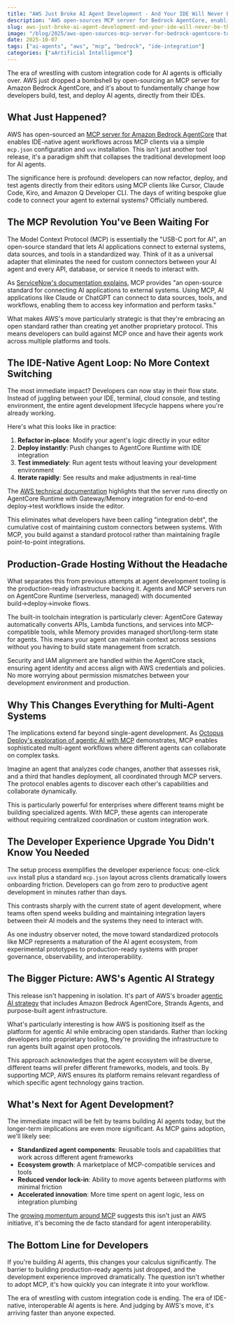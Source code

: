 ```yaml
---
title: "AWS Just Broke AI Agent Development - And Your IDE Will Never Be the Same"
description: "AWS open-sources MCP server for Bedrock AgentCore, enabling true IDE-native AI agent workflows that eliminate custom integration code"
slug: aws-just-broke-ai-agent-development-and-your-ide-will-never-be-the-same
image: "/blog/2025/aws-open-sources-mcp-server-for-bedrock-agentcore-to-streamline-ai-agent-development_victorchen-2-1757370214119png.png"
date: 2025-10-07
tags: ["ai-agents", "aws", "mcp", "bedrock", "ide-integration"]
categories: ["aArtificial Intelligence"]
---
```


The era of wrestling with custom integration code for AI agents is officially over. AWS just dropped a bombshell by open-sourcing an MCP server for Amazon Bedrock AgentCore, and it's about to fundamentally change how developers build, test, and deploy AI agents, directly from their IDEs.

## What Just Happened?

AWS has open-sourced an [MCP server for Amazon Bedrock AgentCore](https://github.com/awslabs/mcp/tree/main/src/amazon-bedrock-agentcore-mcp-server) that enables IDE-native agent workflows across MCP clients via a simple `mcp.json` configuration and `uvx` installation. This isn't just another tool release, it's a paradigm shift that collapses the traditional development loop for AI agents.

The significance here is profound: developers can now refactor, deploy, and test agents directly from their editors using MCP clients like Cursor, Claude Code, Kiro, and Amazon Q Developer CLI. The days of writing bespoke glue code to connect your agent to external systems? Officially numbered.

## The MCP Revolution You've Been Waiting For

The Model Context Protocol (MCP) is essentially the "USB-C port for AI", an open-source standard that lets AI applications connect to external systems, data sources, and tools in a standardized way. Think of it as a universal adapter that eliminates the need for custom connectors between your AI agent and every API, database, or service it needs to interact with.

As [ServiceNow's documentation explains](https://www.servicenow.com/community/now-assist-articles/introducing-ai-agent-fabric-enable-mcp-and-a2a-for-your-agentic/ta-p/3373907), MCP provides "an open-source standard for connecting AI applications to external systems. Using MCP, AI applications like Claude or ChatGPT can connect to data sources, tools, and workflows, enabling them to access key information and perform tasks."

What makes AWS's move particularly strategic is that they're embracing an open standard rather than creating yet another proprietary protocol. This means developers can build against MCP once and have their agents work across multiple platforms and tools.

## The IDE-Native Agent Loop: No More Context Switching

The most immediate impact? Developers can now stay in their flow state. Instead of juggling between your IDE, terminal, cloud console, and testing environment, the entire agent development lifecycle happens where you're already working.

Here's what this looks like in practice:

1. **Refactor in-place**: Modify your agent's logic directly in your editor
2. **Deploy instantly**: Push changes to AgentCore Runtime with IDE integration
3. **Test immediately**: Run agent tests without leaving your development environment
4. **Iterate rapidly**: See results and make adjustments in real-time

The [AWS technical documentation](https://aws.amazon.com/blogs/machine-learning/accelerate-development-with-the-amazon-bedrock-agentcore-mcpserver/) highlights that the server runs directly on AgentCore Runtime with Gateway/Memory integration for end-to-end deploy→test workflows inside the editor.

This eliminates what developers have been calling "integration debt", the cumulative cost of maintaining custom connectors between systems. With MCP, you build against a standard protocol rather than maintaining fragile point-to-point integrations.

## Production-Grade Hosting Without the Headache

What separates this from previous attempts at agent development tooling is the production-ready infrastructure backing it. Agents and MCP servers run on AgentCore Runtime (serverless, managed) with documented build→deploy→invoke flows.

The built-in toolchain integration is particularly clever: AgentCore Gateway automatically converts APIs, Lambda functions, and services into MCP-compatible tools, while Memory provides managed short/long-term state for agents. This means your agent can maintain context across sessions without you having to build state management from scratch.

Security and IAM alignment are handled within the AgentCore stack, ensuring agent identity and access align with AWS credentials and policies. No more worrying about permission mismatches between your development environment and production.

## Why This Changes Everything for Multi-Agent Systems

The implications extend far beyond single-agent development. As [Octopus Deploy's exploration of agentic AI with MCP](https://octopus.com/blog/agentic-ai-with-mcp) demonstrates, MCP enables sophisticated multi-agent workflows where different agents can collaborate on complex tasks.

Imagine an agent that analyzes code changes, another that assesses risk, and a third that handles deployment, all coordinated through MCP servers. The protocol enables agents to discover each other's capabilities and collaborate dynamically.


This is particularly powerful for enterprises where different teams might be building specialized agents. With MCP, these agents can interoperate without requiring centralized coordination or custom integration work.

## The Developer Experience Upgrade You Didn't Know You Needed

The setup process exemplifies the developer experience focus: one-click `uvx` install plus a standard `mcp.json` layout across clients dramatically lowers onboarding friction. Developers can go from zero to productive agent development in minutes rather than days.

This contrasts sharply with the current state of agent development, where teams often spend weeks building and maintaining integration layers between their AI models and the systems they need to interact with.

As one industry observer noted, the move toward standardized protocols like MCP represents a maturation of the AI agent ecosystem, from experimental prototypes to production-ready systems with proper governance, observability, and interoperability.

## The Bigger Picture: AWS's Agentic AI Strategy

This release isn't happening in isolation. It's part of AWS's broader [agentic AI strategy](https://aws.amazon.com/ai/agentic-ai/) that includes Amazon Bedrock AgentCore, Strands Agents, and purpose-built agent infrastructure.

What's particularly interesting is how AWS is positioning itself as the platform for agentic AI while embracing open standards. Rather than locking developers into proprietary tooling, they're providing the infrastructure to run agents built against open protocols.

This approach acknowledges that the agent ecosystem will be diverse, different teams will prefer different frameworks, models, and tools. By supporting MCP, AWS ensures its platform remains relevant regardless of which specific agent technology gains traction.

## What's Next for Agent Development?

The immediate impact will be felt by teams building AI agents today, but the longer-term implications are even more significant. As MCP gains adoption, we'll likely see:

- **Standardized agent components**: Reusable tools and capabilities that work across different agent frameworks
- **Ecosystem growth**: A marketplace of MCP-compatible services and tools
- **Reduced vendor lock-in**: Ability to move agents between platforms with minimal friction
- **Accelerated innovation**: More time spent on agent logic, less on integration plumbing

The [growing momentum around MCP](https://serpapi.com/blog/model-context-protocol-mcp-a-unified-standard-for-ai-agents-and-tools/) suggests this isn't just an AWS initiative, it's becoming the de facto standard for agent interoperability.

## The Bottom Line for Developers

If you're building AI agents, this changes your calculus significantly. The barrier to building production-ready agents just dropped, and the development experience improved dramatically. The question isn't whether to adopt MCP, it's how quickly you can integrate it into your workflow.

The era of wrestling with custom integration code is ending. The era of IDE-native, interoperable AI agents is here. And judging by AWS's move, it's arriving faster than anyone expected.
